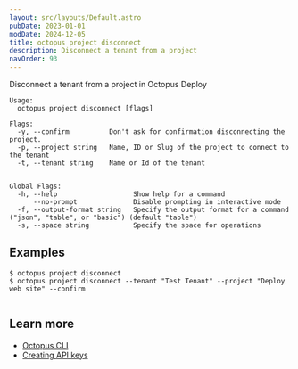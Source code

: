 ```yaml
---
layout: src/layouts/Default.astro
pubDate: 2023-01-01
modDate: 2024-12-05
title: octopus project disconnect
description: Disconnect a tenant from a project
navOrder: 93
---
```


Disconnect a tenant from a project in Octopus Deploy

```
Usage:
  octopus project disconnect [flags]

Flags:
  -y, --confirm          Don't ask for confirmation disconnecting the project.
  -p, --project string   Name, ID or Slug of the project to connect to the tenant
  -t, --tenant string    Name or Id of the tenant


Global Flags:
  -h, --help                   Show help for a command
      --no-prompt              Disable prompting in interactive mode
  -f, --output-format string   Specify the output format for a command ("json", "table", or "basic") (default "table")
  -s, --space string           Specify the space for operations

```

## Examples

<SamplesInstance />

```
$ octopus project disconnect
$ octopus project disconnect --tenant "Test Tenant" --project "Deploy web site" --confirm


```

## Learn more

- [Octopus CLI](/docs/octopus-rest-api/cli)
- [Creating API keys](/docs/octopus-rest-api/how-to-create-an-api-key)